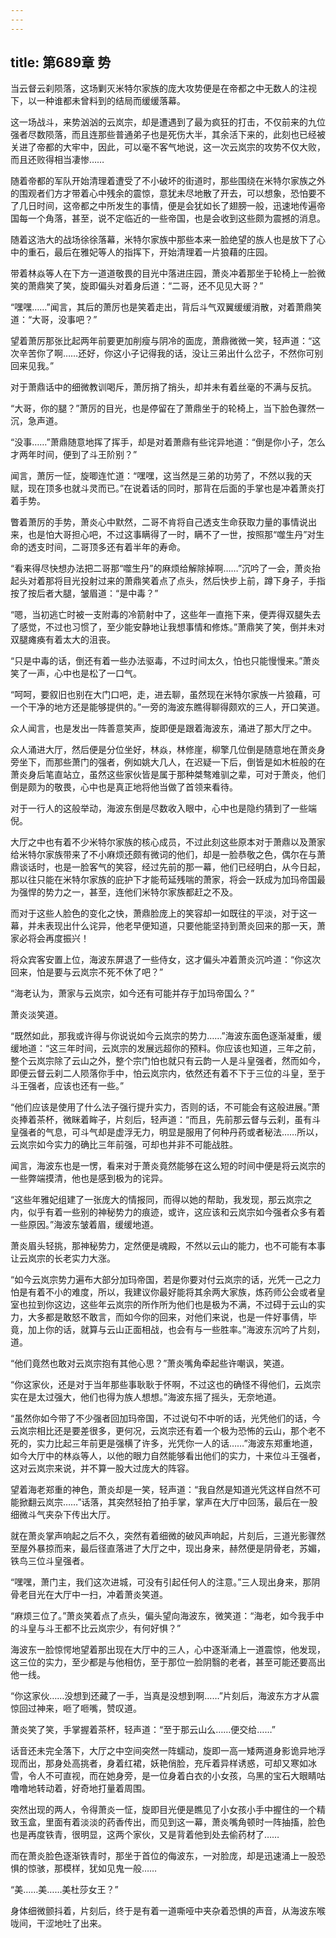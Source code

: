 ```yaml
---
---
---
```

title: 第689章 势
---



当云督云刹陨落，这场剿灭米特尔家族的庞大攻势便是在帝都之中无数人的注视下，以一种谁都未曾料到的结局而缓缓落幕。

这一场战斗，来势汹汹的云岚宗，却是遭遇到了最为疯狂的打击，不仅前来的九位强者尽数陨落，而且连那些普通弟子也是死伤大半，其余活下来的，此刻也已经被关进了帝都的大牢中，因此，可以毫不客气地说，这一次云岚宗的攻势不仅大败，而且还败得相当凄惨……

随着帝都的军队开始清理着遭受了不小破坏的街道时，那些围绕在米特尔家族之外的围观者们方才带着心中残余的震惊，意犹未尽地散了开去，可以想象，恐怕要不了几日时间，这帝都之中所发生的事情，便是会犹如长了翅膀一般，迅速地传遍帝国每一个角落，甚至，说不定临近的一些帝国，也是会收到这些颇为震撼的消息。

随着这浩大的战场徐徐落幕，米特尔家族中那些本来一脸绝望的族人也是放下了心中的重石，最后在雅妃等人的指挥下，开始清理着一片狼藉的庄园。

带着林焱等人在下方一道道敬畏的目光中落进庄园，萧炎冲着那坐于轮椅上一脸微笑的萧鼎笑了笑，旋即偏头对着身后道：“二哥，还不见见大哥？”

“嘿嘿……”闻言，其后的萧厉也是笑着走出，背后斗气双翼缓缓消散，对着萧鼎笑道：“大哥，没事吧？”

望着萧厉那张比起两年前要更加削瘦与阴冷的面庞，萧鼎微微一笑，轻声道：“这次辛苦你了啊……还好，你这小子记得我的话，没让三弟出什么岔子，不然你可别回来见我。”

对于萧鼎话中的细微教训喝斥，萧厉捎了捎头，却并未有着丝毫的不满与反抗。

“大哥，你的腿？”萧厉的目光，也是停留在了萧鼎坐于的轮椅上，当下脸色骤然一沉，急声道。

“没事……”萧鼎随意地挥了挥手，却是对着萧鼎有些诧异地道：“倒是你小子，怎么才两年时间，便到了斗王阶别？”

闻言，萧厉一怔，旋唧连忙道：“嘿嘿，这当然是三弟的功劳了，不然以我的天赋，现在顶多也就斗灵而已。”在说着话的同时，那背在后面的手掌也是冲着萧炎打着手势。

瞥着萧厉的手势，萧炎心中默然，二哥不肯将自己透支生命获取力量的事情说出来，也是怕大哥担心吧，不过这事瞒得了一时，瞒不了一世，按照那“噬生丹”对生命的透支时间，二哥顶多还有着半年的寿命。

“看来得尽快想办法把二哥那“噬生丹”的麻烦给解除掉啊……”沉吟了一会，萧炎抬起头对着那将目光投射过来的萧鼎笑着点了点头，然后快步上前，蹲下身子，手指按了按后者大腿，皱眉道：“是中毒？”

“嗯，当初逃亡时被一支附毒的冷箭射中了，这些年一直拖下来，便弄得双腿失去了感觉，不过也习惯了，至少能安静地让我想事情和修炼。”萧鼎笑了笑，倒并未对双腿瘫痪有着太大的沮丧。

“只是中毒的话，倒还有着一些办法驱毒，不过时间太久，怕也只能慢慢来。”萧炎笑了一声，心中也是松了一口气。

“呵呵，要叙旧也别在大门口吧，走，进去聊，虽然现在米特尔家族一片狼藉，可一个干净的地方还是能够提供的。”一旁的海波东瞧得聊得颇欢的三人，开口笑道。

众人闻言，也是发出一阵善意笑声，旋即便是跟着海波东，涌进了那大厅之中。

众人涌进大厅，然后便是分位坐好，林焱，林修崖，柳擎几位倒是随意地在萧炎身旁坐下，而那些萧门的强者，例如姚大几人，在迟疑一下后，倒皆是如木桩般的在萧炎身后笔直站立，虽然这些家伙皆是属于那种桀骜难驯之辈，可对于萧炎，他们倒是颇为的敬畏，心中也是真正地将他当做了首领来看待。

对于一行人的这般举动，海波东倒是尽数收入眼中，心中也是隐约猜到了一些端倪。

大厅之中也有着不少米特尔家族的核心成员，不过此刻这些原本对于萧鼎以及萧家给米特尔家族带来了不小麻烦还颇有微词的他们，却是一脸恭敬之色，偶尔在与萧鼎谈话时，也是一脸客气的笑容，经过先前的那一幕，他们已经明白，从今日起，那以往只能在米特尔家族的庇护下才能苟延残喘的萧家，将会一跃成为加玛帝国最为强悍的势力之一，甚至，连他们米特尔家族都赶之不及。

而对于这些人脸色的变化之快，萧鼎脸庞上的笑容却一如既往的平淡，对于这一幕，并未表现出什么诧异，他老早便知道，只要他能坚持到萧炎回来的那一天，萧家必将会再度振兴！

将众宾客安置上位，海波东屏退了一些侍女，这才偏头冲着萧炎沉吟道：“你这次回来，怕是要与云岚宗不死不休了吧？”

“海老认为，萧家与云岚宗，如今还有可能并存于加玛帝国么？”

萧炎淡笑道。

“既然如此，那我或许得与你说说如今云岚宗的势力……”海波东面色逐渐凝重，缓缓地道：“这三年时间，云岚宗的发展远超你的预料。你应该也知道，三年之前，整个云岚宗除了云山之外，整个宗门怕也就只有云韵一人是斗皇强者，然而如今，即便云督云刹二人陨落你手中，怕云岚宗内，依然还有着不下于三位的斗皇，至于斗王强者，应该也还有一些。”

“他们应该是使用了什么法子强行提升实力，否则的话，不可能会有这般进展。”萧炎捧着茶杯，微眯着眸子，片刻后，轻声道：“而且，先前那云督与云刹，虽有斗皇强者的气息，可斗气却是虚浮无力，明显是服用了何种丹药或者秘法……所以，云岚宗如今实力的确比三年前强，可却也并非不可能战胜。

闻言，海波东也是一愣，看来对于萧炎竟然能够在这么短的时间中便是将云岚宗的一些弊端摸清，他也是感到极为的诧异。

“这些年雅妃组建了一张庞大的情报同，而得以她的帮助，我发现，那云岚宗之内，似乎有着一些别的神秘势力的痕迹，或许，这应该和云岚宗如今强者众多有着一些原因。”海波东皱着眉，缓缓地道。

萧炎眉头轻挑，那神秘势力，定然便是魂殿，不然以云山的能力，也不可能有本事让云岚宗的长老实力大涨。

“如今云岚宗势力遍布大部分加玛帝国，若是你要对付云岚宗的话，光凭一己之力怕是有着不小的难度，所以，我建议你最好能将其余两大家族，炼药师公会或者皇室也拉到你这边，这些年云岚宗的所作所为他们也是极为不满，不过碍于云山的实力，大多都是敢怒不敢言，而如今你的回来，对他们来说，也是一件好事倩，毕竟，加上你的话，就算与云山正面相战，也会有与一些胜率。”海波东沉吟了片刻，道。

“他们竟然也敢对云岚宗抱有其他心思？”萧炎嘴角牵起些许嘲讽，笑道。

“你这家伙，还是对于当年那些事耿耿于怀啊，不过这也的确怪不得他们，云岚宗实在是太过强大，他们也得为族人想想。”海波东摇了摇头，无奈地道。

“虽然你如今带了不少强者回加玛帝国，不过说句不中听的话，光凭他们的话，今云岚宗相比还是要差很多，更何况，云岚宗还有着一个极为恐怖的云山，那个老不死的，实力比起三年前更是强横了许多，光凭你一人的话……”海波东郑重地道，如今大厅中的林焱等人，以他的眼力自然能够看出他们的实力，十来位斗王强者，这对云岚宗来说，并不算一股大过庞大的阵容。

望着海老郑重的神色，萧炎却是一笑，轻声道：“我自然是知道光凭这样自然不可能掀翻云岚宗……”话落，其突然轻拍了拍手掌，掌声在大厅中回荡，最后在一股细微斗气夹杂下传出大厅。

就在萧炎掌声响起之后不久，突然有着细微的破风声响起，片刻后，三道光影骤然至屋外暴掠而来，最后径直落进了大厅之中，现出身来，赫然便是阴骨老，苏媚，铁鸟三位斗皇强者。

“嘿嘿，萧门主，我们这次进城，可没有引起任何人的注意。”三人现出身来，那阴骨老目光在大厅中一扫，冲着萧炎笑道。

“麻烦三位了。”萧炎笑着点了点头，偏头望向海波东，微笑道：“海老，如今我手中的斗皇与斗王都不比云岚宗少，有何好惧？”

海波东一脸惊愕地望着那出现在大厅中的三人，心中逐渐涌上一道震惊，他发现，这三位的实力，至少都是与他相仿，至于那位一脸阴翳的老者，甚至可能还要高出他一线。

“你这家伙……没想到还藏了一手，当真是没想到啊……”片刻后，海波东方才从震惊回过神来，咂了咂嘴，赞叹道。

萧炎笑了笑，手掌握着茶杯，轻声道：“至于那云山么……便交给……”

话音还未完全落下，大厅之中空间突然一阵蠕动，旋即一高一矮两道身影诡异地浮现而出，那身处高挑者，身着红裙，妖艳俏脸，充斥着异样诱惑，可却又寒如冰雪，令人不可直视，而在她身旁，是一位身着白衣的小女孩，乌黑的宝石大眼睛咕噜噜地转动着，好奇地打量着周围。

突然出现的两人，令得萧炎一怔，旋即目光便是瞧见了小女孩小手中握住的一个精致玉盒，里面有着淡淡的药香传出，而见到这一幕，萧炎嘴角顿时一阵抽搐，脸色也是再度铁青，很明显，这两个家伙，又是背着他到处去偷药材了……

而在萧炎脸色逐渐铁青时，那坐于首位的侮波东，一对脸庞，却是迅速涌上一股恐惧的惊骇，那模样，犹如见鬼一般……

“美……美……美杜莎女王？”

身体细微颤抖着，片刻后，终于是有着一道嘶哑中夹杂着恐惧的声音，从海波东喉咙间，干涩地吐了出来。